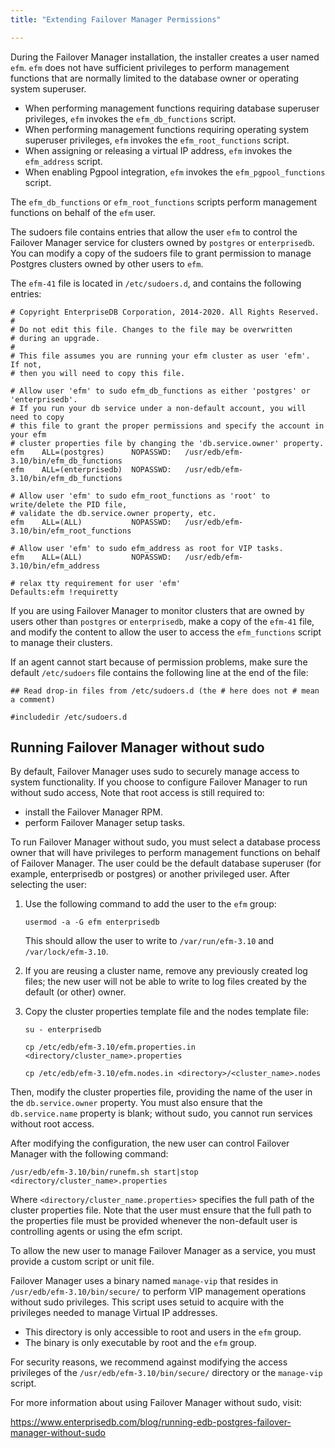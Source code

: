 ```yaml
---
title: "Extending Failover Manager Permissions"

---
```


<div id="extending_efm_permissions" class="registered_link"></div>

During the Failover Manager installation, the installer creates a user named `efm`. `efm` does not have sufficient privileges to perform management functions that are normally limited to the database owner or operating system superuser.

-   When performing management functions requiring database superuser privileges, `efm` invokes the `efm_db_functions` script.
-   When performing management functions requiring operating system superuser privileges, `efm` invokes the `efm_root_functions` script.
-   When assigning or releasing a virtual IP address, `efm` invokes the `efm_address` script.
-   When enabling Pgpool integration, `efm` invokes the `efm_pgpool_functions` script.

The `efm_db_functions` or `efm_root_functions` scripts perform management functions on behalf of the `efm` user.

The sudoers file contains entries that allow the user `efm` to control the Failover Manager service for clusters owned by `postgres` or `enterprisedb`. You can modify a copy of the sudoers file to grant permission to manage Postgres clusters owned by other users to `efm`.

The `efm-41` file is located in `/etc/sudoers.d`, and contains the following entries:

```text
# Copyright EnterpriseDB Corporation, 2014-2020. All Rights Reserved.
#
# Do not edit this file. Changes to the file may be overwritten
# during an upgrade.
#
# This file assumes you are running your efm cluster as user 'efm'.  If not,
# then you will need to copy this file.

# Allow user 'efm' to sudo efm_db_functions as either 'postgres' or 'enterprisedb'.
# If you run your db service under a non-default account, you will need to copy
# this file to grant the proper permissions and specify the account in your efm
# cluster properties file by changing the 'db.service.owner' property.
efm    ALL=(postgres)      NOPASSWD:   /usr/edb/efm-3.10/bin/efm_db_functions
efm    ALL=(enterprisedb)  NOPASSWD:   /usr/edb/efm-3.10/bin/efm_db_functions

# Allow user 'efm' to sudo efm_root_functions as 'root' to write/delete the PID file,
# validate the db.service.owner property, etc.
efm    ALL=(ALL)           NOPASSWD:   /usr/edb/efm-3.10/bin/efm_root_functions

# Allow user 'efm' to sudo efm_address as root for VIP tasks.
efm    ALL=(ALL)           NOPASSWD:   /usr/edb/efm-3.10/bin/efm_address

# relax tty requirement for user 'efm'
Defaults:efm !requiretty
```

If you are using Failover Manager to monitor clusters that are owned by users other than `postgres` or `enterprisedb`, make a copy of the `efm-41` file, and modify the content to allow the user to access the `efm_functions` script to manage their clusters.

If an agent cannot start because of permission problems, make sure the default `/etc/sudoers` file contains the following line at the end of the file:

```text
## Read drop-in files from /etc/sudoers.d (the # here does not # mean a comment)

#includedir /etc/sudoers.d
```

<div id="running_efm_without_sudo" class="registered_link"></div>

## Running Failover Manager without sudo

By default, Failover Manager uses sudo to securely manage access to system functionality. If you choose to configure Failover Manager to run without sudo access, Note that root access is still required to:

-   install the Failover Manager RPM.
-   perform Failover Manager setup tasks.

To run Failover Manager without sudo, you must select a database process owner that will have privileges to perform management functions on behalf of Failover Manager. The user could be the default database superuser (for example, enterprisedb or postgres) or another privileged user. After selecting the user:

1.  Use the following command to add the user to the `efm` group:

    ```text
    usermod -a -G efm enterprisedb
    ```

    This should allow the user to write to `/var/run/efm-3.10` and `/var/lock/efm-3.10`.

2.  If you are reusing a cluster name, remove any previously created log files; the new user will not be able to write to log files created by the default (or other) owner.

3.  Copy the cluster properties template file and the nodes template file:

    ```text
    su - enterprisedb

    cp /etc/edb/efm-3.10/efm.properties.in <directory/cluster_name>.properties

    cp /etc/edb/efm-3.10/efm.nodes.in <directory>/<cluster_name>.nodes
    ```

Then, modify the cluster properties file, providing the name of the user in the `db.service.owner` property. You must also ensure that the `db.service.name` property is blank; without sudo, you cannot run services without root access.

After modifying the configuration, the new user can control Failover Manager with the following command:

```text
/usr/edb/efm-3.10/bin/runefm.sh start|stop <directory/cluster_name>.properties
```

Where `<directory/cluster_name.properties>` specifies the full path of the cluster properties file. Note that the user must ensure that the full path to the properties file must be provided whenever the non-default user is controlling agents or using the efm script.

To allow the new user to manage Failover Manager as a service, you must provide a custom script or unit file.

Failover Manager uses a binary named `manage-vip` that resides in `/usr/edb/efm-3.10/bin/secure/` to perform VIP management operations without sudo privileges. This script uses setuid to acquire with the privileges needed to manage Virtual IP addresses.

-   This directory is only accessible to root and users in the `efm` group.
-   The binary is only executable by root and the `efm` group.

For security reasons, we recommend against modifying the access privileges of the `/usr/edb/efm-3.10/bin/secure/` directory or the `manage-vip` script.

For more information about using Failover Manager without sudo, visit:

<https://www.enterprisedb.com/blog/running-edb-postgres-failover-manager-without-sudo>
